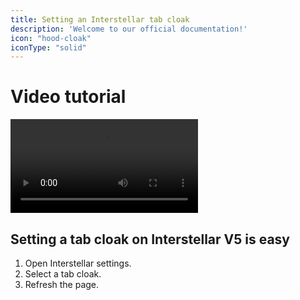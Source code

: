 ```yaml
---
title: Setting an Interstellar tab cloak
description: 'Welcome to our official documentation!'
icon: "hood-cloak"
iconType: "solid"
---
```

# Video tutorial
<Frame>
<video controls src="assets/video/v5-tabcloak.mp4"></video>
</Frame>

## Setting a tab cloak on Interstellar V5 is easy
1. Open Interstellar settings.
2. Select a tab cloak.
3. Refresh the page.
